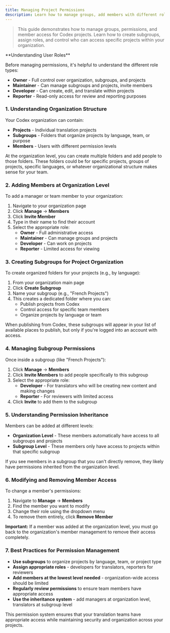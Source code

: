 ```yaml
---
title: Managing Project Permissions
description: Learn how to manage groups, add members with different roles, create subgroups, and control access permissions for your Codex projects and organizations.
---
```


<LoomVideo videoId="c85de9a751664aa6b7bd7ee0a772062f" timestamp={0} title="Managing Project Permissions and Group Access" />

> This guide demonstrates how to manage groups, permissions, and member access for Codex projects. Learn how to create subgroups, assign roles, and control who can access specific projects within your organization.

<Callout type="info">
**Understanding User Roles**

Before managing permissions, it's helpful to understand the different role types:
- **Owner** - Full control over organization, subgroups, and projects
- **Maintainer** - Can manage subgroups and projects, invite members
- **Developer** - Can create, edit, and translate within projects
- **Reporter** - Read-only access for review and reporting purposes
</Callout>

### 1. Understanding Organization Structure

Your Codex organization can contain:
- **Projects** - Individual translation projects
- **Subgroups** - Folders that organize projects by language, team, or purpose
- **Members** - Users with different permission levels

At the organization level, you can create multiple folders and add people to those folders. These folders could be for specific projects, groups of projects, specific languages, or whatever organizational structure makes sense for your team.

### 2. Adding Members at Organization Level

To add a manager or team member to your organization:

1. Navigate to your organization page
2. Click **Manage** → **Members**
3. Click **Invite Member**
4. Type in their name to find their account
5. Select the appropriate role:
   - **Owner** - Full administrative access
   - **Maintainer** - Can manage groups and projects
   - **Developer** - Can work on projects
   - **Reporter** - Limited access for viewing

### 3. Creating Subgroups for Project Organization

To create organized folders for your projects (e.g., by language):

1. From your organization main page
2. Click **Create Subgroup**
3. Name your subgroup (e.g., "French Projects")
4. This creates a dedicated folder where you can:
   - Publish projects from Codex
   - Control access for specific team members
   - Organize projects by language or team

When publishing from Codex, these subgroups will appear in your list of available places to publish, but only if you're logged into an account with access.

### 4. Managing Subgroup Permissions

Once inside a subgroup (like "French Projects"):

1. Click **Manage** → **Members**
2. Click **Invite Members** to add people specifically to this subgroup
3. Select the appropriate role:
   - **Developer** - For translators who will be creating new content and making changes
   - **Reporter** - For reviewers with limited access
4. Click **Invite** to add them to the subgroup

### 5. Understanding Permission Inheritance

Members can be added at different levels:

- **Organization Level** - These members automatically have access to all subgroups and projects
- **Subgroup Level** - These members only have access to projects within that specific subgroup

If you see members in a subgroup that you can't directly remove, they likely have permissions inherited from the organization level.

### 6. Modifying and Removing Member Access

To change a member's permissions:
1. Navigate to **Manage** → **Members**
2. Find the member you want to modify
3. Change their role using the dropdown menu
4. To remove them entirely, click **Remove Member**

**Important:** If a member was added at the organization level, you must go back to the organization's member management to remove their access completely.

### 7. Best Practices for Permission Management

- **Use subgroups** to organize projects by language, team, or project type
- **Assign appropriate roles** - developers for translators, reporters for reviewers
- **Add members at the lowest level needed** - organization-wide access should be limited
- **Regularly review permissions** to ensure team members have appropriate access
- **Use the inheritance system** - add managers at organization level, translators at subgroup level

This permission system ensures that your translation teams have appropriate access while maintaining security and organization across your projects.
